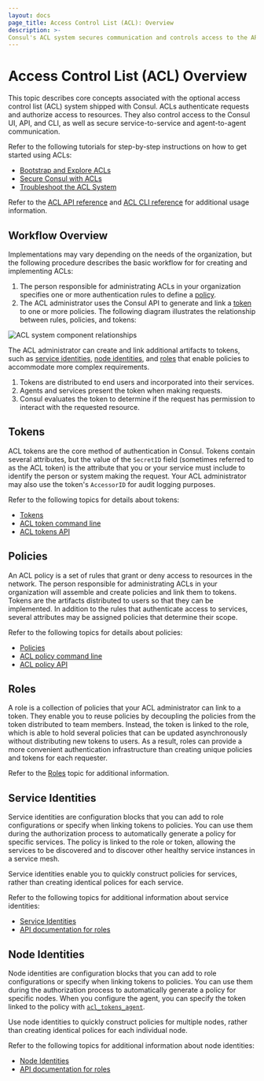 ```yaml
---
layout: docs
page_title: Access Control List (ACL): Overview
description: >-
Consul's ACL system secures communication and controls access to the API, CLI, and UI. Learn about ACL components and how they interact to authenticate requests and authorize access for your network.
---
```


# Access Control List (ACL) Overview

This topic describes core concepts associated with the optional access control list (ACL) system shipped with Consul. ACLs authenticate requests and authorize access to resources. They also control access to the Consul UI, API, and CLI, as well as secure service-to-service and agent-to-agent communication.

Refer to the following tutorials for step-by-step instructions on how to get started using ACLs:

- [Bootstrap and Explore ACLs]
- [Secure Consul with ACLs]
- [Troubleshoot the ACL System](https://learn.hashicorp.com/tutorials/consul/access-control-troubleshoot)

[bootstrap and explore acls]: https://learn.hashicorp.com/tutorials/consul/access-control-setup?utm_source=consul.io&utm_medium=docs
[secure consul with acls]: https://learn.hashicorp.com/tutorials/consul/access-control-setup-production?utm_source=consul.io&utm_medium=docs

Refer to the [ACL API reference](/api-docs/acl) and [ACL CLI reference](/commands/acl) for additional usage information.

## Workflow Overview

Implementations may vary depending on the needs of the organization, but the following procedure describes the basic workflow for for creating and implementing ACLs:

1. The person responsible for administrating ACLs in your organization specifies one or more authentication rules to define a [policy](#policies).
1. The ACL administrator uses the Consul API to generate and link a [token](#tokens) to one or more policies. The following diagram illustrates the relationship between rules, policies, and tokens:

  ![ACL system component relationships](/img/acl-token-policy-rule-relationship.png)

  The ACL administrator can create and link additional artifacts to tokens, such as [service identities](#service-identities), [node identities](#node-identities), and [roles](#roles) that enable policies to accommodate more complex requirements.

1. Tokens are distributed to end users and incorporated into their services.
1. Agents and services present the token when making requests.
1. Consul evaluates the token to determine if the request has permission to interact with the requested resource.

## Tokens

ACL tokens are the core method of authentication in Consul. Tokens contain several attributes, but the value of the `SecretID` field (sometimes referred to as the ACL token) is the attribute that you or your service must include to identify the person or system making the request. Your ACL administrator may also use the token's `AccessorID` for audit logging purposes.

Refer to the following topics for details about tokens:

- [Tokens](/docs/security/acl/acl-tokens)
- [ACL token command line](/commands/acl/token)
- [ACL tokens API](/api-docs/acl/tokens)

## Policies

An ACL policy is a set of rules that grant or deny access to resources in the network.
The person responsible for administrating ACLs in your organization will assemble and create policies and link them to tokens.
Tokens are the artifacts distributed to users so that they can be implemented.
In addition to the rules that authenticate access to services, several attributes may be assigned policies that determine their scope.

Refer to the following topics for details about policies:

- [Policies](/docs/security/acl/acl-policies)
- [ACL policy command line](/commands/acl/policy)
- [ACL policy API](/api-docs/acl/policies)

## Roles

A role is a collection of policies that your ACL administrator can link to a token.
They enable you to reuse policies by decoupling the policies from the token distributed to team members.
Instead, the token is linked to the role, which is able to hold several policies that can be updated asynchronously without distributing new tokens to users.
As a result, roles can provide a more convenient authentication infrastructure than creating unique policies and tokens for each requester.

Refer to the [Roles](/docs/security/acl/acl-roles) topic for additional information.

## Service Identities

Service identities are configuration blocks that you can add to role configurations or specify when linking tokens to policies. You can use them during the authorization process to automatically generate a policy for specific services. The policy is linked to the role or token, allowing the services to be discovered and to discover other healthy service instances in a service mesh.

Service identities enable you to quickly construct policies for services, rather than creating identical polices for each service.

Refer to the following topics for additional information about service identities:

- [Service Identities](/docs/security/acl/acl-roles#service-identities)
- [API documentation for roles](/api-docs/acl/roles#sample-payload)

## Node Identities

Node identities are configuration blocks that you can add to role configurations or specify when linking tokens to policies. You can use them during the authorization process to automatically generate a policy for specific nodes. When you configure the agent, you can specify the token linked to the policy with [`acl_tokens_agent`](/docs/agent/options#acl_tokens_agent).

Use node identities to quickly construct policies for multiple nodes, rather than creating identical polices for each individual node.

Refer to the following topics for additional information about node identities:

- [Node Identities](/docs/security/acl/acl-roles#node-identities)
- [API documentation for roles](/api-docs/acl/roles#sample-payload)
